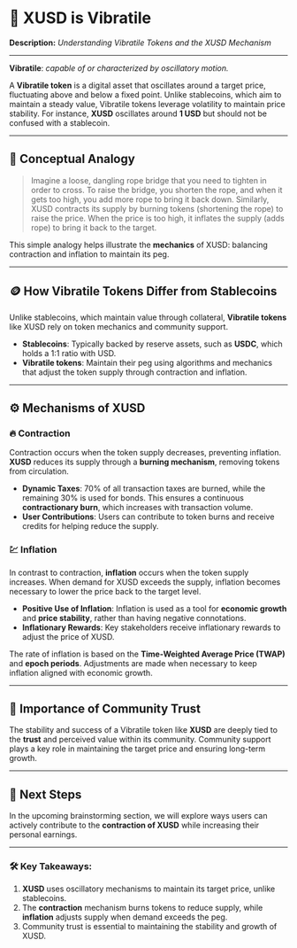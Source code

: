 # 🔄 XUSD is Vibratile

**Description:** *Understanding Vibratile Tokens and the XUSD Mechanism*

---

**Vibratile**: *capable of or characterized by oscillatory motion.*

A **Vibratile token** is a digital asset that oscillates around a target price, fluctuating above and below a fixed point. Unlike stablecoins, which aim to maintain a steady value, Vibratile tokens leverage volatility to maintain price stability. For instance, **XUSD** oscillates around **1 USD** but should not be confused with a stablecoin.

---

## 🌉 Conceptual Analogy

> Imagine a loose, dangling rope bridge that you need to tighten in order to cross. To raise the bridge, you shorten the rope, and when it gets too high, you add more rope to bring it back down. Similarly, XUSD contracts its supply by burning tokens (shortening the rope) to raise the price. When the price is too high, it inflates the supply (adds rope) to bring it back to the target.

This simple analogy helps illustrate the **mechanics** of XUSD: balancing contraction and inflation to maintain its peg.

---

## 🪙 How Vibratile Tokens Differ from Stablecoins

Unlike stablecoins, which maintain value through collateral, **Vibratile tokens** like XUSD rely on token mechanics and community support. 

- **Stablecoins**: Typically backed by reserve assets, such as **USDC**, which holds a 1:1 ratio with USD. 
- **Vibratile tokens**: Maintain their peg using algorithms and mechanics that adjust the token supply through contraction and inflation.

---

## ⚙️ Mechanisms of XUSD

### 🔥 Contraction
Contraction occurs when the token supply decreases, preventing inflation. **XUSD** reduces its supply through a **burning mechanism**, removing tokens from circulation.

- **Dynamic Taxes**: 70% of all transaction taxes are burned, while the remaining 30% is used for bonds. This ensures a continuous **contractionary burn**, which increases with transaction volume.
- **User Contributions**: Users can contribute to token burns and receive credits for helping reduce the supply.

### 💹 Inflation
In contrast to contraction, **inflation** occurs when the token supply increases. When demand for XUSD exceeds the supply, inflation becomes necessary to lower the price back to the target level.

- **Positive Use of Inflation**: Inflation is used as a tool for **economic growth** and **price stability**, rather than having negative connotations.
- **Inflationary Rewards**: Key stakeholders receive inflationary rewards to adjust the price of XUSD.

The rate of inflation is based on the **Time-Weighted Average Price (TWAP)** and **epoch periods**. Adjustments are made when necessary to keep inflation aligned with economic growth.

---

## 🤝 Importance of Community Trust

The stability and success of a Vibratile token like **XUSD** are deeply tied to the **trust** and perceived value within its community. Community support plays a key role in maintaining the target price and ensuring long-term growth.

---

## 🚀 Next Steps

In the upcoming brainstorming section, we will explore ways users can actively contribute to the **contraction of XUSD** while increasing their personal earnings.

---

### 🛠️ Key Takeaways:
1. **XUSD** uses oscillatory mechanisms to maintain its target price, unlike stablecoins.
2. The **contraction** mechanism burns tokens to reduce supply, while **inflation** adjusts supply when demand exceeds the peg.
3. Community trust is essential to maintaining the stability and growth of XUSD.
